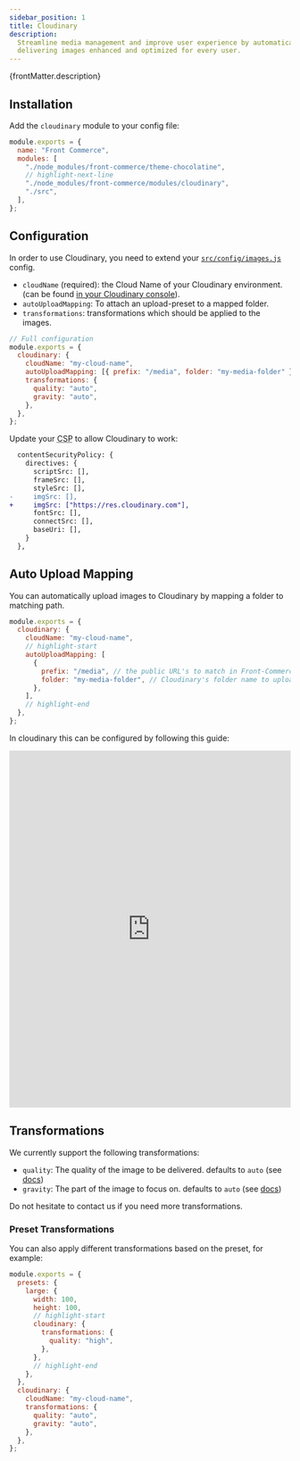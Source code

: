 ```yaml
---
sidebar_position: 1
title: Cloudinary
description:
  Streamline media management and improve user experience by automatically
  delivering images enhanced and optimized for every user.
---
```



<SinceVersion tag="2.20" />

<p>{frontMatter.description}</p>

## Installation

Add the `cloudinary` module to your config file:

```js title=".front-commerce.js"
module.exports = {
  name: "Front Commerce",
  modules: [
    "./node_modules/front-commerce/theme-chocolatine",
    // highlight-next-line
    "./node_modules/front-commerce/modules/cloudinary",
    "./src",
  ],
};
```

## Configuration

In order to use Cloudinary, you need to extend your
[`src/config/images.js`](/docs/reference/configurations#configimagesjs) config.

- `cloudName` (required): the Cloud Name of your Cloudinary environment. (can be
  found [in your Cloudinary console](https://console.cloudinary.com/console)).
- `autoUploadMapping`: To attach an upload-preset to a mapped folder.
- `transformations`: transformations which should be applied to the images.

```js title="src/config/images.js"
// Full configuration
module.exports = {
  cloudinary: {
    cloudName: "my-cloud-name",
    autoUploadMapping: [{ prefix: "/media", folder: "my-media-folder" }],
    transformations: {
      quality: "auto",
      gravity: "auto",
    },
  },
};
```

Update your <abbr title="Content Security Policy">CSP</abbr> to allow Cloudinary
to work:

```diff title="src/config/website.jss"
  contentSecurityPolicy: {
    directives: {
      scriptSrc: [],
      frameSrc: [],
      styleSrc: [],
-     imgSrc: [],
+     imgSrc: ["https://res.cloudinary.com"],
      fontSrc: [],
      connectSrc: [],
      baseUri: [],
    }
  },
```

## Auto Upload Mapping

You can automatically upload images to Cloudinary by mapping a folder to
matching path.

```js title="src/config/images.js"
module.exports = {
  cloudinary: {
    cloudName: "my-cloud-name",
    // highlight-start
    autoUploadMapping: [
      {
        prefix: "/media", // the public URL's to match in Front-Commerce, for example /media would match `/media/image.jpg`
        folder: "my-media-folder", // Cloudinary's folder name to upload remote images to
      },
    ],
    // highlight-end
  },
};
```

In cloudinary this can be configured by following this guide:

<iframe
  src="https://scribehow.com/embed/Cloudinary__Auto_Upload_Mapping__don2zglETA6AUHheSjPTeA"
  width="100%"
  height="640"
  allowfullscreen
  frameborder="0"
></iframe>

## Transformations

We currently support the following transformations:

- `quality`: The quality of the image to be delivered. defaults to `auto` (see
  [docs](https://cloudinary.com/documentation/image_optimization#automatic_quality_selection_q_auto))
- `gravity`: The part of the image to focus on. defaults to `auto` (see
  [docs](https://cloudinary.com/documentation/resizing_and_cropping#control_gravity))

Do not hesitate to <ContactLink>contact us</ContactLink> if you need more
transformations.

### Preset Transformations

You can also apply different transformations based on the preset, for example:

```js title="src/config/images.js"
module.exports = {
  presets: {
    large: {
      width: 100,
      height: 100,
      // highlight-start
      cloudinary: {
        transformations: {
          quality: "high",
        },
      },
      // highlight-end
    },
  },
  cloudinary: {
    cloudName: "my-cloud-name",
    transformations: {
      quality: "auto",
      gravity: "auto",
    },
  },
};
```
